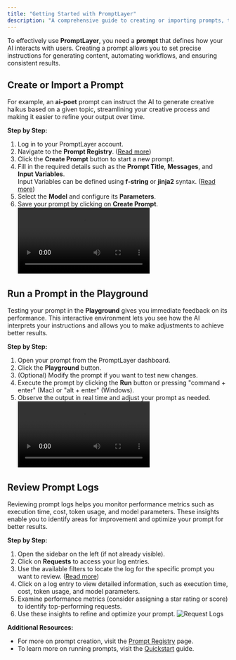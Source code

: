 ```yaml
---
title: "Getting Started with PromptLayer"
description: "A comprehensive guide to creating or importing prompts, testing them in the Playground, and reviewing logs."
---
```


To effectively use **PromptLayer**, you need a **prompt** that defines how your AI interacts with users. Creating a prompt allows you to set precise instructions for generating content, automating workflows, and ensuring consistent results.

## Create or Import a Prompt

For example, an **ai-poet** prompt can instruct the AI to generate creative haikus based on a given topic, streamlining your creative process and making it easier to refine your output over time.

**Step by Step:**

1. Log in to your PromptLayer account.
2. Navigate to the **Prompt Registry**. ([Read more](/features/prompt-registry/overview))
3. Click the **Create Prompt** button to start a new prompt.
4. Fill in the required details such as the **Prompt Title**, **Messages**, and **Input Variables**.  
   Input Variables can be defined using **f-string** or **jinja2** syntax. ([Read more](/features/prompt-registry/overview#string-formats))
5. Select the **Model** and configure its **Parameters**.
6. Save your prompt by clicking on **Create Prompt**.
   <video controls>
     <source src="./videos/create-prompt.mp4" type="video/mp4" />
   </video>

## Run a Prompt in the Playground

Testing your prompt in the **Playground** gives you immediate feedback on its performance. This interactive environment lets you see how the AI interprets your instructions and allows you to make adjustments to achieve better results.

**Step by Step:**

1. Open your prompt from the PromptLayer dashboard.
2. Click the **Playground** button.
3. (Optional) Modify the prompt if you want to test new changes.
4. Execute the prompt by clicking the **Run** button or pressing "command + enter" (Mac) or "alt + enter" (Windows).
5. Observe the output in real time and adjust your prompt as needed.
   <video controls>
     <source src="./videos/run-playground.mp4" type="video/mp4" />
   </video>

## Review Prompt Logs

Reviewing prompt logs helps you monitor performance metrics such as execution time, cost, token usage, and model parameters. These insights enable you to identify areas for improvement and optimize your prompt for better results.

**Step by Step:**

1. Open the sidebar on the left (if not already visible).
2. Click on **Requests** to access your log entries.
3. Use the available filters to locate the log for the specific prompt you want to review. ([Read more](/why-promptlayer/advanced-search))
4. Click on a log entry to view detailed information, such as execution time, cost, token usage, and model parameters.
5. Examine performance metrics (consider assigning a star rating or score) to identify top-performing requests.
6. Use these insights to refine and optimize your prompt.
   <img src="./images/request-logs.gif" alt="Request Logs" />

**Additional Resources:**

- For more on prompt creation, visit the [Prompt Registry](/features/prompt-registry/overview) page.
- To learn more on running prompts, visit the [Quickstart](/quickstart) guide.
